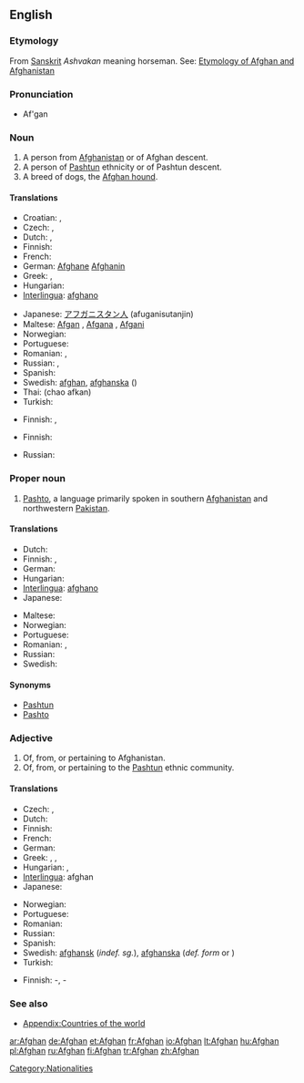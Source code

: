 {{see|afghan}}
==English==

===Etymology===
{{wikipedia}}

From  [[Sanskrit]] ''Ashvakan'' meaning horseman. See: [[w:List of country name etymologies|Etymology of Afghan and Afghanistan]]

===Pronunciation===
* Af'gan

===Noun===
{{en-noun}}

# A person from [[Afghanistan]] or of Afghan descent.
# A person of [[Pashtun]] ethnicity or of Pashtun descent. 
# A breed of dogs, the [[Afghan hound]].

====Translations====
{{trans-top|person from Afghanistan}}
* Croatian: {{t-|hr|Afganistanac|m}}, {{t-|hr|Afganistanka|f}}
* Czech: {{t-|cs|Afghánec|m}}, {{t-|cs|Afgánec|m}}
* Dutch: {{t-|nl|Afghaan|m}}, {{t-|nl|Afghaanse|f}}
* Finnish: {{t+|fi|afganistanilainen}}
* French: {{t+|fr|Afghan}}
* German: [[Afghane]] {{m}} [[Afghanin]] {{f}}
* Greek: {{t+|el|Αφγανός|m|sc=Grek}}, {{t-|el|Αφγανή|f|sc=Grek}}
* Hungarian: {{t+|hu|afgán}}
* [[Interlingua]]: [[afghano]]
{{trans-mid}}
* Japanese: [[アフガニスタン人]] (afuganisutanjin)
* Maltese: [[Afgan]] {{m}}, [[Afgana]] {{f}}, [[Afgani]] {{p}}
* Norwegian: {{t+|no|afghaner|m}}
* Portuguese: {{t+|pt|afegão}}
* Romanian: {{t-|ro|afgan|m}}, {{t-|ro|afgană|f}}
* Russian: {{t+|ru|афганец|m|sc=Cyrl}}, {{t+|ru|афганка|f|sc=Cyrl}}
* Spanish: {{t+|es|afgano}}
* Swedish: [[afghan]], [[afghanska]] ({{f}})
* Thai: {{Thai|[[ชาวอาฟกัน]]}} (chao afkan)
* Turkish: {{t-|tr|afgan}}
{{trans-bottom}}

{{trans-top|person of Pashtun ethnicity}}
* Finnish: {{t|fi|pataani}}, {{t-|fi|afgaani}}
{{trans-mid}}
{{trans-bottom}}

{{trans-top|Afghan hound}}
* Finnish: {{t-|fi|afgaaninvinttikoira}}
{{trans-mid}}
* Russian: {{t-|ru|афганская борзая|f|tr=afgánskaja borzája|sc=Cyrl}}
{{trans-bottom}}

===Proper noun===
{{en-proper noun}}
# [[Pashto]], a language primarily spoken in southern [[Afghanistan]] and northwestern [[Pakistan]].

====Translations====
{{trans-top|Pashto language}}
* Dutch: {{t-|nl|Afghaans}}
* Finnish: {{t|fi|paštu}}, {{t-|fi|afgaani}}
* German: {{t-|de|Afghanisch}}
* Hungarian: {{t+|hu|afgán}}
* [[Interlingua]]: [[afghano]]
* Japanese: {{t-|ja|アフガニスタン語|tr=afuganisutango|sc=Jpan}}
{{trans-mid}}
* Maltese: {{t-|mt|L-Afgan|xs=Maltese}}
* Norwegian: {{t+|no|afghansk}}
* Portuguese: {{t+|pt|afegão}}
* Romanian: {{t-|ro|afgană|f}}, {{t-|ro|limba afgană}}
* Russian: {{t-|ru|афганский|tr=afgánskij|sc=Cyrl}}
* Swedish: {{t+|sv|afghanska}}
{{trans-bottom}}

====Synonyms====
* [[Pashtun]]
* [[Pashto]]

===Adjective===
{{en-adj|-}}

# Of, from, or pertaining to Afghanistan.
# Of, from, or pertaining to the [[Pashtun]] ethnic community.

====Translations====
{{trans-top|pertaining to Afghanistan}}
* Czech: {{t-|cs|afgánský|m}}, {{t-|cs|afghánský|m}}
* Dutch: {{t-|nl|Afghaans}}
* Finnish: {{t+|fi|afganistanilainen}}
* French: {{t+|fr|afghan}}
* German: {{t+|de|afghanisch}}
* Greek: {{t-|el|αφγανικός|m|sc=Grek}}, {{t-|el|αφγανική|f|sc=Grek}}, {{t-|el|αφγανικό|n|sc=Grek}}
* Hungarian: {{t+|hu|afgán}}, {{t-|hu|afganisztáni}}
* [[Interlingua]]: afghan
* Japanese: {{t-|ja|アフガニスタンの|tr=afuganisutan no|sc=Jpan}}
{{trans-mid}}
* Norwegian: {{t+|no|afghansk}}
* Portuguese: {{t+|pt|afegão}}
* Romanian: {{t-|ro|afgan}}
* Russian: {{t-|ru|афганский|tr=afgánskij|sc=Cyrl}}
* Spanish: {{t+|es|afgano}}
* Swedish: [[afghansk]] (''indef. sg.''), [[afghanska]] (''def. form'' or  {{p}})
* Turkish: {{t-|tr|afgan}}
{{trans-bottom}}

{{trans-top|pertaining to Pashtun}}
* Finnish: {{t|fi|pataani}}-, {{t-|fi|afgaani}}-
{{trans-mid}}
{{trans-bottom}}

===See also===
* [[Appendix:Countries of the world]]

[[Category:Nationalities]]

[[ar:Afghan]]
[[de:Afghan]]
[[et:Afghan]]
[[fr:Afghan]]
[[io:Afghan]]
[[lt:Afghan]]
[[hu:Afghan]]
[[pl:Afghan]]
[[ru:Afghan]]
[[fi:Afghan]]
[[tr:Afghan]]
[[zh:Afghan]]